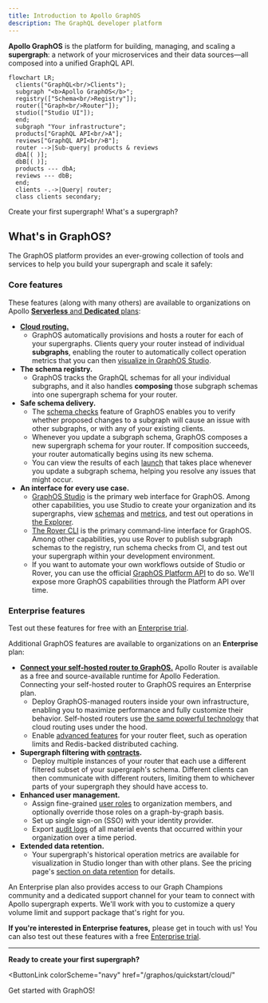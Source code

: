 ```yaml
---
title: Introduction to Apollo GraphOS
description: The GraphQL developer platform
---
```


**Apollo GraphOS** is the platform for building, managing, and scaling a **supergraph**: a network of your microservices and their data sources—all composed into a unified GraphQL API.

```mermaid
flowchart LR;
  clients("GraphQL<br/>Clients");
  subgraph "<b>Apollo GraphOS</b>";
  registry(["Schema<br/>Registry"]);
  router(["Graph<br/>Router"]);
  studio(["Studio UI"]);
  end;
  subgraph "Your infrastructure";
  products["GraphQL API<br/>A"];
  reviews["GraphQL API<br/>B"];
  router -->|Sub-query| products & reviews
  dbA[( )];
  dbB[( )];
  products --- dbA;
  reviews --- dbB;
  end;
  clients -.->|Query| router;
  class clients secondary;
```

<p>
  <ButtonLink
    colorScheme="navy"
    href="/graphos/quickstart/cloud/"
    style={{
      marginRight: '10px'
    }}
  >
    Create your first supergraph!
  </ButtonLink>
  <ButtonLink colorScheme="gray" href="/intro/platform/">
    What's a supergraph?
  </ButtonLink>
</p>

## What's in GraphOS?

The GraphOS platform provides an ever-growing collection of tools and services to help you build your supergraph and scale it safely:

### Core features

These features (along with many others) are available to organizations on Apollo [**Serverless** and **Dedicated** plans](https://www.apollographql.com/pricing/):

- [**Cloud routing.**](./cloud-routing/)
  - GraphOS automatically provisions and hosts a router for each of your supergraphs. Clients query your router instead of individual **subgraphs**, enabling the router to automatically collect operation metrics that you can then [visualize in GraphOS Studio](./metrics/).
- **The schema registry.**
  - GraphOS tracks the GraphQL schemas for all your individual subgraphs, and it also handles **composing** those subgraph schemas into one supergraph schema for your router.
- **Safe schema delivery.**
  - The [schema checks](./delivery/schema-checks/) feature of GraphOS enables you to verify whether proposed changes to a subgraph will cause an issue with other subgraphs, or with any of your existing clients.
  - Whenever you update a subgraph schema, GraphOS composes a new supergraph schema for your router. If composition succeeds, your router automatically begins using its new schema.
  - You can view the results of each [launch](./delivery/launches/) that takes place whenever you update a subgraph schema, helping you resolve any issues that might occur.
- **An interface for every use case.**
  - [GraphOS Studio](https://studio.apollographql.com?referrer=docs-content) is the primary web interface for GraphOS. Among other capabilities, you use Studio to create your organization and its supergraphs, view [schemas](./graphs/studio-features/#the-schema-page) and [metrics](./metrics/), and test out operations in [the Explorer](./explorer/).
  - [The Rover CLI](/rover/getting-started/) is the primary command-line interface for GraphOS. Among other capabilities, you use Rover to publish subgraph schemas to the registry, run schema checks from CI, and test out your supergraph within your development environment.
  - If you want to automate your own workflows outside of Studio or Rover, you can use the official [GraphOS Platform API](./platform-api) to do so. We'll expose more GraphOS capabilities through the Platform API over time.

### Enterprise features

<Tip>

Test out these features for free with an [Enterprise trial](./org/plans/#enterprise-trials).

</Tip>

Additional GraphOS features are available to organizations on an **Enterprise** plan:

- [**Connect your self-hosted router to GraphOS.**](./quickstart/self-hosted/) Apollo Router is available as a free and source-available runtime for Apollo Federation. Connecting your self-hosted router to GraphOS requires an Enterprise plan.
  - Deploy GraphOS-managed routers inside your own infrastructure, enabling you to maximize performance and fully customize their behavior. Self-hosted routers use [the same powerful technology](/router/) that cloud routing uses under the hood.
  - Enable [advanced features](/router/enterprise-features/) for your router fleet, such as operation limits and Redis-backed distributed caching.
- **Supergraph filtering with [contracts](./delivery/contracts/).**
  - Deploy multiple instances of your router that each use a different filtered subset of your supergraph's schema. Different clients can then communicate with different routers, limiting them to whichever parts of your supergraph they should have access to.
- **Enhanced user management.**
  - Assign fine-grained [user roles](./org/members/) to organization members, and optionally override those roles on a graph-by-graph basis.
  - Set up single sign-on (SSO) with your identity provider.
  - Export [audit logs](./org/audit-log/) of all material events that occurred within your organization over a time period.
- **Extended data retention.**
  - Your supergraph's historical operation metrics are available for visualization in Studio longer than with other plans. See the pricing page's [section on data retention](https://www.apollographql.com/pricing#data-retention) for details.

An Enterprise plan also provides access to our Graph Champions community and a dedicated support channel for your team to connect with Apollo supergraph experts. We'll work with you to customize a query volume limit and support package that's right for you.

**If you're interested in Enterprise features,** please <TrackableLink href="https://www.apollographql.com/contact-sales" eventName="content_contact_sales">get in touch with us</TrackableLink>! You can also test out these features with a free [Enterprise trial](./org/plans/#enterprise-trials).

---

**Ready to create your first supergraph?**

<ButtonLink
  colorScheme="navy"
  href="/graphos/quickstart/cloud/"
>
  Get started with GraphOS!
</ButtonLink>

